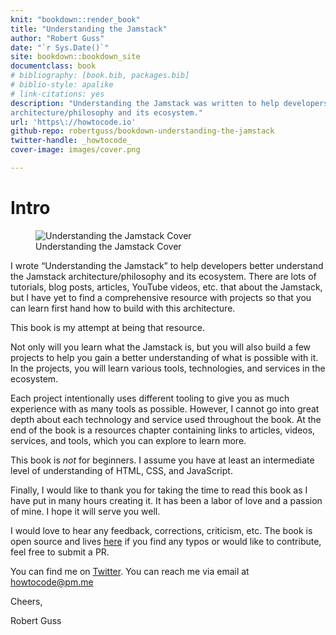 ```yaml
---
knit: "bookdown::render_book"
title: "Understanding the Jamstack"
author: "Robert Guss"
date: "`r Sys.Date()`"
site: bookdown::bookdown_site
documentclass: book
# bibliography: [book.bib, packages.bib]
# biblio-style: apalike
# link-citations: yes
description: "Understanding the Jamstack was written to help developers get a better understanding of the Jamstack
architecture/philosophy and its ecosystem."
url: 'https\://howtocode.io'
github-repo: robertguss/bookdown-understanding-the-jamstack
twitter-handle: _howtocode_
cover-image: images/cover.png

---
```


# Intro {-} 

![Understanding the Jamstack Cover](images/cover.png)

I wrote "Understanding the Jamstack" to help developers better understand the Jamstack architecture/philosophy and its ecosystem. There are lots of tutorials, blog posts, articles, YouTube videos, etc. that
about the Jamstack, but I have yet to find a comprehensive resource with projects so that you can learn first hand how to build with this architecture.

This book is my attempt at being that resource.

Not only will you learn what the Jamstack is, but you will also build a few projects to help you gain a better understanding of what is possible with it. In the projects, you will learn various tools, technologies, and services in the ecosystem. 

Each project intentionally uses different tooling to give you as much experience with as many tools as possible. However, I cannot go into great depth about each technology and service used throughout the book. At the end of the book is a resources chapter containing links to articles, videos, services, and tools, which you can explore to learn more.

This book is _not_ for beginners. I assume you have at least an intermediate level of understanding of HTML, CSS, and JavaScript. 

Finally, I would like to thank you for taking the time to read this book as I have put in many hours creating it. It has been a labor of love and a passion of mine. I hope it will serve you well.

I would love to hear any feedback, corrections, criticism, etc. The book is open source and lives [here](https://github.com/robertguss/bookdown-understanding-the-jamstack) if you find any typos or would like to
contribute, feel free to submit a PR.

You can find me on [Twitter](https://twitter.com/_howtocode_). You can reach me via email at <a href="mailto:howtocode@pm.me">howtocode@pm.me</a>

Cheers,

Robert Guss